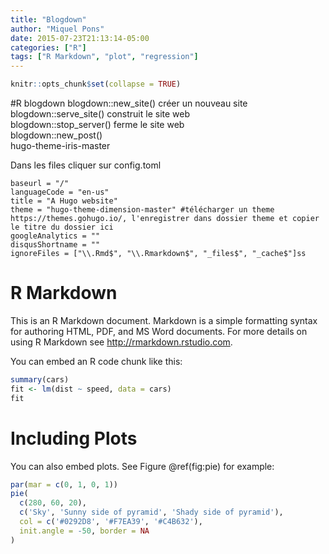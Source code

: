 ```yaml
---
title: "Blogdown"
author: "Miquel Pons"
date: 2015-07-23T21:13:14-05:00
categories: ["R"]
tags: ["R Markdown", "plot", "regression"]
---
```


```r
knitr::opts_chunk$set(collapse = TRUE)
```

#R blogdown
blogdown::new_site() créer un nouveau site    
blogdown::serve_site() construit le site web    
blogdown::stop_server() ferme le site web   
blogdown::new_post()   
hugo-theme-iris-master    

Dans les files cliquer sur config.toml    
```
baseurl = "/"
languageCode = "en-us"
title = "A Hugo website"
theme = "hugo-theme-dimension-master" #télécharger un theme https://themes.gohugo.io/, l'enregistrer dans dossier theme et copier le titre du dossier ici
googleAnalytics = ""
disqusShortname = ""
ignoreFiles = ["\\.Rmd$", "\\.Rmarkdown$", "_files$", "_cache$"]ss

```


# R Markdown

This is an R Markdown document. Markdown is a simple formatting syntax for authoring HTML, PDF, and MS Word documents. For more details on using R Markdown see <http://rmarkdown.rstudio.com>.

You can embed an R code chunk like this:

```r
summary(cars)
fit <- lm(dist ~ speed, data = cars)
fit
```

# Including Plots

You can also embed plots. See Figure \@ref(fig:pie) for example:

```r
par(mar = c(0, 1, 0, 1))
pie(
  c(280, 60, 20),
  c('Sky', 'Sunny side of pyramid', 'Shady side of pyramid'),
  col = c('#0292D8', '#F7EA39', '#C4B632'),
  init.angle = -50, border = NA
)
```
